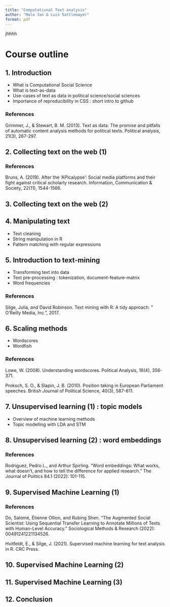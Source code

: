 ```yaml
---
title: "Computational Text analysis"
author: "Malo Jan & Luis Sattlemayer"
format: pdf
---
```

jhhhh


# Course outline

## 1. Introduction

- What is Computational Social Science
- What is text-as-data
- Use-cases of text as data in political science/social sciences
- Importance of reproducibility in CSS : short intro to github

### References

Grimmer, J., & Stewart, B. M. (2013). Text as data: The promise and pitfalls of automatic content analysis methods for political texts. Political analysis, 21(3), 267-297.

## 2. Collecting text on the web (1)


### References

Bruns, A. (2019). After the ‘APIcalypse’: Social media platforms and their fight against critical scholarly research. Information, Communication & Society, 22(11), 1544-1566.

## 3. Collecting text on the web (2)

## 4. Manipulating text

- Text cleaning
- String manipulation in R 
- Pattern matching with regular expressions

## 5. Introduction to text-mining

- Transforming text into data
- Text pre-processing : tokenization, document-feature-matrix
- Word frequencies

### References

Silge, Julia, and David Robinson. Text mining with R: A tidy approach. " O'Reilly Media, Inc.", 2017.

## 6. Scaling methods

- Wordscores
- Wordfish

### References

Lowe, W. (2008). Understanding wordscores. Political Analysis, 16(4), 356-371.

Proksch, S. O., & Slapin, J. B. (2010). Position taking in European Parliament speeches. British Journal of Political Science, 40(3), 587-611.

## 7. Unsupervised learning (1) : topic models

- Overview of machine learning methods
- Topic modelling with LDA and STM

## 8. Unsupervised learning (2) : word embeddings

### References

Rodriguez, Pedro L., and Arthur Spirling. "Word embeddings: What works, what doesn’t, and how to tell the difference for applied research." The Journal of Politics 84.1 (2022): 101-115.


## 9. Supervised Machine Learning (1)

### References

Do, Salomé, Étienne Ollion, and Rubing Shen. "The Augmented Social Scientist: Using Sequential Transfer Learning to Annotate Millions of Texts with Human-Level Accuracy." Sociological Methods & Research (2022): 00491241221134526.

Hvitfeldt, E., & Silge, J. (2021). Supervised machine learning for text analysis in R. CRC Press.

## 10. Supervised Machine Learning (2)
## 11. Supervised Machine Learning (3)
## 12. Conclusion
